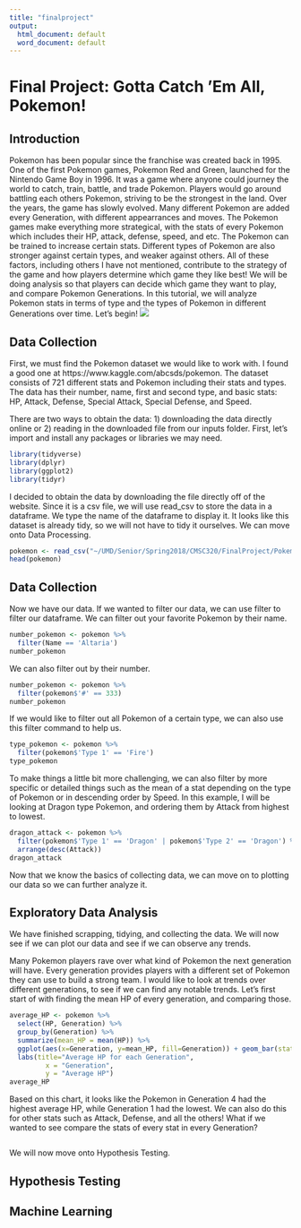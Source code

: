 ---
title: "finalproject"
output:
  html_document: default
  word_document: default
---

# Final Project: Gotta Catch 'Em All, Pokemon!

## Introduction
Pokemon has been popular since the franchise was created back in 1995. One of the first Pokemon games, Pokemon Red and Green, launched for the Nintendo Game Boy in 1996. It was a game where anyone could journey the world to catch, train, battle, and trade Pokemon. Players would go around battling each others Pokemon, striving to be the strongest in the land. Over the years, the game has slowly evolved. Many different Pokemon are added every Generation, with different appearrances and moves. The Pokemon games make everything more strategical, with the stats of every Pokemon which includes their HP, attack, defense, speed, and etc. The Pokemon can be trained to increase certain stats. Different types of Pokemon are also stronger against certain types, and weaker against others. All of these factors, including others I have not mentioned, contribute to the strategy of the game and how players determine which game they like best! We will be doing analysis so that players can decide which game they want to play, and compare Pokemon Generations. In this tutorial, we will analyze Pokemon stats in terms of type and the types of Pokemon in different Generations over time. Let's begin!
![](/Users/Candice Ho/Documents/UMD/Senior/Spring2018/CMSC320/FinalProject/PokemonPic.jpg)

## Data Collection
First, we must find the Pokemon dataset we would like to work with. I found a good one at https://www.kaggle.com/abcsds/pokemon. The dataset consists of 721 different stats and Pokemon including their stats and types. The data has their number, name, first and second type, and basic stats: HP, Attack, Defense, Special Attack, Special Defense, and Speed.

There are two ways to obtain the data: 1) downloading the data directly online or 2) reading in the downloaded file from our inputs folder. First, let's import and install any packages or libraries we may need.
```{r}
library(tidyverse)
library(dplyr)
library(ggplot2)
library(tidyr)
```

I decided to obtain the data by downloading the file directly off of the website. Since it is a csv file, we will use read_csv to store the data in a dataframe. We type the name of the dataframe to display it. It looks like this dataset is already tidy, so we will not have to tidy it ourselves. We can move onto Data Processing.
```{r}
pokemon <- read_csv("~/UMD/Senior/Spring2018/CMSC320/FinalProject/Pokemon.csv")
head(pokemon)
```

## Data Collection

Now we have our data. If we wanted to filter our data, we can use filter to filter our dataframe. We can filter out your favorite Pokemon by their name.
```{r}
number_pokemon <- pokemon %>%
  filter(Name == 'Altaria')
number_pokemon
```

We can also filter out by their number.
```{r}
number_pokemon <- pokemon %>%
  filter(pokemon$'#' == 333)
number_pokemon
```

If we would like to filter out all Pokemon of a certain type, we can also use this filter command to help us.
```{r}
type_pokemon <- pokemon %>%
  filter(pokemon$'Type 1' == 'Fire')
type_pokemon
```

To make things a little bit more challenging, we can also filter by more specific or detailed things such as the mean of a stat depending on the type of Pokemon or in descending order by Speed. In this example, I will be looking at Dragon type Pokemon, and ordering them by Attack from highest to lowest.
```{r}
dragon_attack <- pokemon %>%
  filter(pokemon$'Type 1' == 'Dragon' | pokemon$'Type 2' == 'Dragon') %>%
  arrange(desc(Attack))
dragon_attack
```

Now that we know the basics of collecting data, we can move on to plotting our data so we can further analyze it.

## Exploratory Data Analysis

We have finished scrapping, tidying, and collecting the data. We will now see if we can plot our data and see if we can observe any trends.

Many Pokemon players rave over what kind of Pokemon the next generation will have. Every generation provides players with a different set of Pokemon they can use to build a strong team. I would like to look at trends over different generations, to see if we can find any notable trends. Let's first start of with finding the mean HP of every generation, and comparing those.
```{r}
average_HP <- pokemon %>%
  select(HP, Generation) %>%
  group_by(Generation) %>%
  summarize(mean_HP = mean(HP)) %>%
  ggplot(aes(x=Generation, y=mean_HP, fill=Generation)) + geom_bar(stat="identity")+ 
  labs(title="Average HP for each Generation",
         x = "Generation",
         y = "Average HP")
average_HP
```
Based on this chart, it looks like the Pokemon in Generation 4 had the highest average HP, while Generation 1 had the lowest. We can also do this for other stats such as Attack, Defense, and all the others! What if we wanted to see compare the stats of every stat in every Generation?
```{r}

```

We will now move onto Hypothesis Testing.

## Hypothesis Testing

## Machine Learning


 
